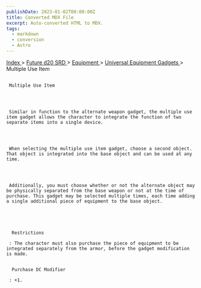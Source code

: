 ```yaml
---
publishDate: 2023-01-02T00:00:00Z
title: Converted MDX File
excerpt: Auto-converted HTML to MDX.
tags:
  - markdown
  - conversion
  - Astro
---
```


[
Index
](-index) >
[
Future d20 SRD
](future-d20-srd-index) >
[
Equipment
](future-d20-srd-equipment-index) >
[
Universal Equipment Gadgets
](future-d20-srd-equipment-gadgets-universal-equipment-index) > Multiple Use Item

##

     Multiple Use Item




     Similar in function to the alternate weapon gadget, the multiple use item gadget allows the character to integrate the function of two separate items into a single device.




     When selecting the multiple use item gadget, choose a second object. That object is integrated into the base object and can be used at any time.




     Additionally, you must choose whether or not the alternate object may be physically separated from the base weapon or not at the time of purchase. This gadget may be selected multiple times, each time adding a single additional piece of equipment to the base object.





      Restrictions

     : The character must also purchase the piece of equipment to be integrated separately from the armor, before the gadget modification is made.


      Purchase DC Modifier

     : +1.
